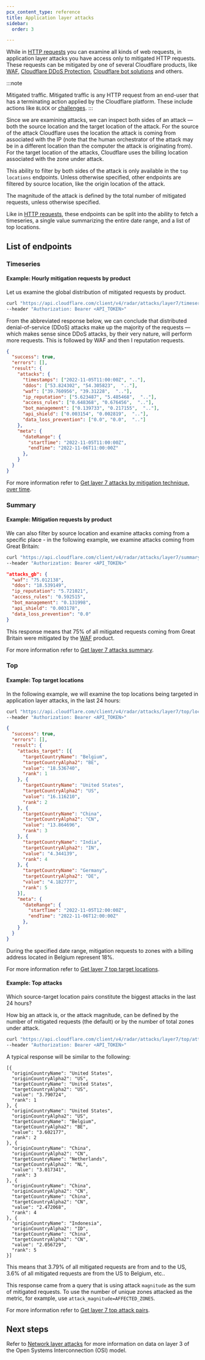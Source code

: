 ```yaml
---
pcx_content_type: reference
title: Application layer attacks
sidebar:
  order: 3

---
```


While in [HTTP requests](/radar/investigate/http-requests) you can examine all kinds of web requests, in application layer attacks you have access only to mitigated HTTP requests. These requests can be mitigated by one of several Cloudflare products, like [WAF](/waf/), [Cloudflare DDoS Protection](/ddos-protection/), [Cloudflare bot solutions](/bots/) and others.

:::note

Mitigated traffic. Mitigated traffic is any HTTP request from an end-user that has a terminating action applied by the Cloudflare platform. These include actions like `BLOCK` or [challenges](/waf/reference/cloudflare-challenges/). 
:::

Since we are examining attacks, we can inspect both sides of an attack — both the source location and the target location of the attack. For the source of the attack Cloudflare uses the location the attack is coming from associated with the IP (note that the human orchestrator of the attack may be in a different location than the computer the attack is originating from). For the target location of the attacks, Cloudflare uses the billing location associated with the zone under attack.

This ability to filter by both sides of the attack is only available in the `top locations` endpoints. Unless otherwise specified, other endpoints are filtered by source location, like the origin location of the attack.

The magnitude of the attack is defined by the total number of mitigated requests, unless otherwise specified.

Like in [HTTP requests](/radar/investigate/http-requests), these endpoints can be split into the ability to fetch a timeseries, a single value summarizing the entire date range, and a list of top locations.

## List of endpoints

### Timeseries

#### Example: Hourly mitigation requests by product

Let us examine the global distribution of mitigated requests by product.

```bash
curl "https://api.cloudflare.com/client/v4/radar/attacks/layer7/timeseries_groups?aggInterval=1h&dateRange=1d&name=attacks&format=json" \
--header "Authorization: Bearer <API_TOKEN>"
```

From the abbreviated response below, we can conclude that distributed denial-of-service (DDoS) attacks make up the majority of the requests — which makes sense since DDoS attacks, by their very nature, will perform more requests. This is followed by WAF and then I reputation requests.

```json
{
  "success": true,
  "errors": [],
  "result": {
    "attacks": {
      "timestamps": ["2022-11-05T11:00:00Z", ".."],
      "ddos": ["53.824302", "54.305823",  ".."],
      "waf": ["39.760956", "39.31228",  ".."],
      "ip_reputation": ["5.623487", "5.485468",  ".."],
      "access_rules": ["0.648368", "0.676456",  ".."],
      "bot_management": ["0.139733", "0.217155",  ".."],
      "api_shield": ["0.003154", "0.002819",  ".."],
      "data_loss_prevention": ["0.0", "0.0",  ".."]
    },
    "meta": {
      "dateRange": {
        "startTime": "2022-11-05T11:00:00Z",
        "endTime": "2022-11-06T11:00:00Z"
      },
    }
  }
}
```

For more information refer to [Get layer 7 attacks by mitigation technique, over time](/api/operations/radar-get-attacks-layer7-timeseries-group).

### Summary

#### Example: Mitigation requests by product

We can also filter by source location and examine attacks coming from a specific place - in the following example, we examine attacks coming from Great Britain:

```bash
curl "https://api.cloudflare.com/client/v4/radar/attacks/layer7/summary?location=GB&name=attacks_gb&aggInterval=1h&dateRange=1d&format=json" \
--header "Authorization: Bearer <API_TOKEN>"
```

```json
"attacks_gb": {
  "waf": "75.012138",
  "ddos": "18.539149",
  "ip_reputation": "5.721021",
  "access_rules": "0.592515",
  "bot_management": "0.131998",
  "api_shield": "0.003178",
  "data_loss_prevention": "0.0"
}
```

This response means that 75% of all mitigated requests coming from Great Britain were mitigated by the [WAF](/waf/) product.

For more information refer to [Get layer 7 attacks summary](/api/operations/radar-get-attacks-layer7-summary).

### Top

#### Example: Top target locations

In the following example, we will examine the top locations being targeted in application layer attacks, in the last 24 hours:

```bash
curl "https://api.cloudflare.com/client/v4/radar/attacks/layer7/top/locations/target?name=attacks_target&limit=5&dateRange=1d&format=json" \
--header "Authorization: Bearer <API_TOKEN>"
```

```json
{
  "success": true,
  "errors": [],
  "result": {
    "attacks_target": [{
      "targetCountryName": "Belgium",
      "targetCountryAlpha2": "BE",
      "value": "18.536740",
      "rank": 1
    }, {
      "targetCountryName": "United States",
      "targetCountryAlpha2": "US",
      "value": "16.116210",
      "rank": 2
    }, {
      "targetCountryName": "China",
      "targetCountryAlpha2": "CN",
      "value": "13.864696",
      "rank": 3
    }, {
      "targetCountryName": "India",
      "targetCountryAlpha2": "IN",
      "value": "4.344139",
      "rank": 4
    }, {
      "targetCountryName": "Germany",
      "targetCountryAlpha2": "DE",
      "value": "4.182777",
      "rank": 5
    }],
    "meta": {
      "dateRange": {
        "startTime": "2022-11-05T12:00:00Z",
        "endTime": "2022-11-06T12:00:00Z"
      },
    }
  }
}
```

During the specified date range, mitigation requests to zones with a billing address located in Belgium represent 18%.

For more information refer to [Get layer 7 top target locations](/api/operations/radar-get-attacks-layer7-top-target-location).

#### Example: Top attacks

Which source-target location pairs constitute the biggest attacks in the last 24 hours?

How big an attack is, or the attack magnitude, can be defined by the number of mitigated requests (the default) or by the number of total zones under attack.

```bash
curl "https://api.cloudflare.com/client/v4/radar/attacks/layer7/top/attacks?limit=5&dateRange=1d&magnitude=MITIGATED_REQUESTS&format=json" \
--header "Authorization: Bearer <API_TOKEN>"
```

A typical response will be similar to the following:

```
[{
  "originCountryName": "United States",
  "originCountryAlpha2": "US",
  "targetCountryName": "United States",
  "targetCountryAlpha2": "US",
  "value": "3.790724",
  "rank": 1
}, {
  "originCountryName": "United States",
  "originCountryAlpha2": "US",
  "targetCountryName": "Belgium",
  "targetCountryAlpha2": "BE",
  "value": "3.602177",
  "rank": 2
}, {
  "originCountryName": "China",
  "originCountryAlpha2": "CN",
  "targetCountryName": "Netherlands",
  "targetCountryAlpha2": "NL",
  "value": "3.017341",
  "rank": 3
}, {
  "originCountryName": "China",
  "originCountryAlpha2": "CN",
  "targetCountryName": "China",
  "targetCountryAlpha2": "CN",
  "value": "2.472068",
  "rank": 4
}, {
  "originCountryName": "Indonesia",
  "originCountryAlpha2": "ID",
  "targetCountryName": "China",
  "targetCountryAlpha2": "CN",
  "value": "2.056729",
  "rank": 5
}]
```

This means that 3.79% of all mitigated requests are from and to the US, 3.6% of all mitigated requests are from the US to Belgium, etc..

This response came from a query that is using attack `magnitude` as the sum of mitigated requests. To use the number of unique zones attacked as the metric, for example, use `attack_magnitude=AFFECTED_ZONES`.

For more information refer to [Get layer 7 top attack pairs](/api/operations/radar-get-attacks-layer7-top-attacks).

## Next steps

Refer to [Network layer attacks](/radar/investigate/network-layer-attacks/) for more information on data on layer 3 of the Open Systems Interconnection (OSI) model.

